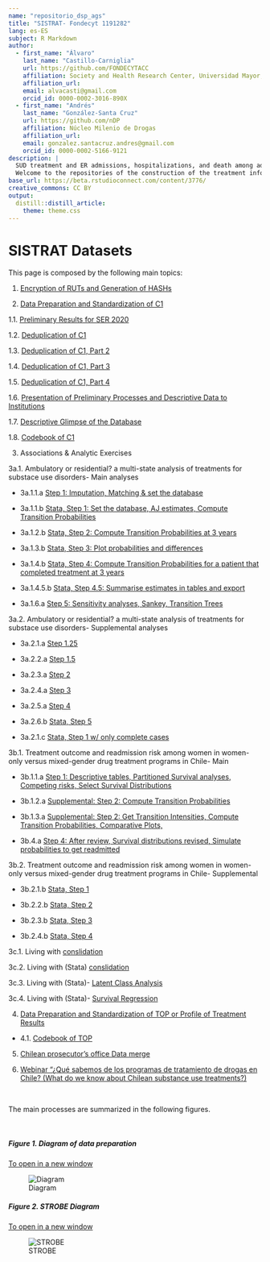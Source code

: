 ```yaml
---
name: "repositorio_dsp_ags"
title: "SISTRAT- Fondecyt 1191282"
lang: es-ES
subject: R Markdown
author:
  - first_name: "Álvaro"
    last_name: "Castillo-Carniglia"
    url: https://github.com/FONDECYTACC
    affiliation: Society and Health Research Center, Universidad Mayor,Santiago, Chile; Department of Epidemiology, Columbia University Mailman School of Public Health, New York, United States; Department of Population Health and Center for Opioid Epidemiology and Policy, New York University Grossman School of Medicine, New York, United States
    affiliation_url: 
    email: alvacasti@gmail.com
    orcid_id: 0000-0002-3016-890X
  - first_name: "Andrés"
    last_name: "González-Santa Cruz"
    url: https://github.com/nDP
    affiliation: Núcleo Milenio de Drogas
    affiliation_url: 
    email: gonzalez.santacruz.andres@gmail.com
    orcid_id: 0000-0002-5166-9121
description: |
  SUD treatment and ER admissions, hospitalizations, and death among adult patients in Chile <br>
  Welcome to the repositories of the construction of the treatment information system (SISTRAT) datasets. On this repository you can find the different processes and actions taken to standardize and prepare the data for the analysis of the investigators of the project.
base_url: https://beta.rstudioconnect.com/content/3776/
creative_commons: CC BY
output: 
  distill::distill_article:
    theme: theme.css
---
```


# SISTRAT Datasets

This page is composed by the following main topics:

1.  [Encryption of RUTs and Generation of HASHs](Encript.html)

2.  [Data Preparation and Standardization of C1](Data_prep_C1)

1.1. [Preliminary Results for SER 2020](SER_Stata.html)

1.2. [Deduplication of C1](Duplicates)

1.3. [Deduplication of C1, Part 2](Duplicates2)

1.4. [Deduplication of C1, Part 3](Duplicates3)

1.5. [Deduplication of C1, Part 4](Duplicates4)

1.6. [Presentation of Preliminary Processes and Descriptive Data to Institutions](Presentación2)

1.7. [Descriptive Glimpse of the Database](Desc)

1.8. [Codebook of C1](codebook)

3.  Associations & Analytic Exercises

3a.1. Ambulatory or residential? a multi-state analysis of treatments for substace use disorders- Main analyses

-   3a.1.1.a [Step 1: Imputation, Matching & set the database](Matching_Process1_APR_22)

-   3a.1.1.b [Stata, Step 1: Set the database, AJ estimates, Compute Transition Probabilities](Matching_Process1_stata_APR_22)

-   3a.1.2.b [Stata, Step 2: Compute Transition Probabilities at 3 years](Matching_Process2_stata_APR_22)

-   3a.1.3.b [Stata, Step 3: Plot probabilities and differences](Matching_Process3_stata_APR_22)

-   3a.1.4.b [Stata, Step 4: Compute Transition Probabilities for a patient that completed treatment at 3 years](Matching_Process4_stata_APR_22)

-   3a.1.4.5.b [Stata, Step 4.5: Summarise estimates in tables and export](Matching_Process4_5_stata_APR_22)

-   3a.1.6.a [Step 5: Sensitivity analyses, Sankey, Transition Trees](Matching_Process5_APR_22)

3a.2. Ambulatory or residential? a multi-state analysis of treatments for substace use disorders- Supplemental analyses

-   3a.2.1.a [Step 1.25](Matching_Process1_25_APR_22)

-   3a.2.2.a [Step 1.5](Matching_Process15_APR_22)

-   3a.2.3.a [Step 2](Matching_Process2_APR_22)

-   3a.2.4.a [Step 3](Matching_Process3_APR_22)

-   3a.2.5.a [Step 4](Matching_Process4_APR_22)

-   3a.2.6.b [Stata, Step 5](Matching_Process5_stata_APR_22)

-   3a.2.1.c [Stata, Step 1 w/ only complete cases](Matching_Process1_stata_APR_22_cc)

3b.1. Treatment outcome and readmission risk among women in women-only versus mixed-gender drug treatment programs in Chile- Main

-   3b.1.1.a [Step 1: Descriptive tables, Partitioned Survival analyses, Competing risks, Select Survival Distributions](Proyecto_carla3)

-   3b.1.2.a [Supplemental: Step 2: Compute Transition Probabilities](Proyecto_carla32)

-   3b.1.3.a [Supplemental: Step 2: Get Transition Intensities, Compute Transition Probabilities, Comparative Plots,](Proyecto_carla33)

-   3b.4.a [Step 4: After review, Survival distributions revised, Simulate probabilities to get readmitted](Proyecto_carla34)

3b.2. Treatment outcome and readmission risk among women in women-only versus mixed-gender drug treatment programs in Chile- Supplemental

-   3b.2.1.b [Stata, Step 1](Proyecto_carla1_stata_JUN_21)

-   3b.2.2.b [Stata, Step 2](Proyecto_carla2_stata_JUN_21)

-   3b.2.3.b [Stata, Step 3](Proyecto_carla3_stata_JUN_21)

-   3b.2.4.b [Stata, Step 4](Proyecto_carla4_stata_JUN_21)

3c.1. Living with [conslidation](analisis_joel2)

3c.2. Living with (Stata) [conslidation](analisis_joel_oct_2021_stata1)

3c.3. Living with (Stata)- [Latent Class Analysis](analisis_joel_oct_2021_stata2)

3c.4. Living with (Stata)- [Survival Regression](analisis_joel_oct_2021_stata3)

4.  [Data Preparation and Standardization of TOP or Profile of Treatment Results](Data_prep_TOP)

-   4.1. [Codebook of TOP](codebook_TOP)

5.  [Chilean prosecutor's office Data merge](Fiscalia_merge)

6.  [Webinar "¿Qué sabemos de los programas de tratamiento de drogas en Chile? (What do we know about Chilean substance use treatments?)](https://youtu.be/xuROIbzEw5I)

<br>

The main processes are summarized in the following figures.

<br>

##### Figure 1. Diagram of data preparation

<a href="https://fondecytacc.github.io/SUD_health_Chile.github.io/Figures/RUT_Administraci%C3%B3n.svg" target="_blank">To open in a new window</a>

![Diagram](Figures/RUT_Administraci%C3%B3n.svg)

##### Figure 2. STROBE Diagram

<a href="https://fondecytacc.github.io/SUD_health_Chile.github.io/Figures/Diagram_STROBE.svg" target="_blank">To open in a new window</a>

![STROBE](Figures/Diagram_STROBE.svg)
